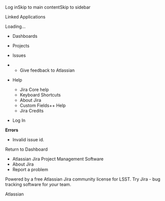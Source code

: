 Log inSkip to main contentSkip to sidebar

Linked Applications

Loading…

  * Dashboards

  * Projects

  * Issues




  *   * Give feedback to Atlassian
  * Help

    * Jira Core help
    * Keyboard Shortcuts
    * About Jira
    * Custom Fields++ Help
    * Jira Credits

  * Log In




**Errors**

  * Invalid issue id.

  
  
Return to Dashboard

  * Atlassian Jira Project Management Software
  * About Jira
  * Report a problem



Powered by a free Atlassian Jira community license for LSST. Try Jira - bug tracking software for _your_ team. 

Atlassian
